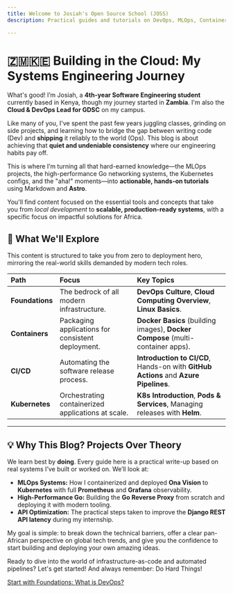 ```yaml
---
title: Welcome to Josiah's Open Source School (JOSS)
description: Practical guides and tutorials on DevOps, MLOps, Containers, and CI/CD from a 4th-year Software Engineering student with roots in Zambia and based in Kenya.I do this entirely for the love of the game.

---
```


# 🇿🇲🇰🇪 Building in the Cloud: My Systems Engineering Journey

What's good! I’m Josiah, a **4th-year Software Engineering student** currently based in Kenya, though my journey started in **Zambia**. I'm also the **Cloud & DevOps Lead for GDSC** on my campus.

Like many of you, I've spent the past few years juggling classes, grinding on side projects, and learning how to bridge the gap between writing code (Dev) and **shipping** it reliably to the world (Ops). This blog is about achieving that **quiet and undeniable consistency** where our engineering habits pay off.

This is where I’m turning all that hard-earned knowledge—the MLOps projects, the high-performance Go networking systems, the Kubernetes configs, and the "aha!" moments—into **actionable, hands-on tutorials** using Markdown and **Astro**.

You'll find content focused on the essential tools and concepts that take you from *local development* to **scalable, production-ready systems**, with a specific focus on impactful solutions for Africa.

## 🚀 What We'll Explore

This content is structured to take you from zero to deployment hero, mirroring the real-world skills demanded by modern tech roles.

| Path | Focus | Key Topics |
| :--- | :--- | :--- |
| **Foundations** | The bedrock of all modern infrastructure. | **DevOps Culture**, **Cloud Computing Overview**, **Linux Basics**. |
| **Containers** | Packaging applications for consistent deployment. | **Docker Basics** (building images), **Docker Compose** (multi-container apps). |
| **CI/CD** | Automating the software release process. | **Introduction to CI/CD**, Hands-on with **GitHub Actions** and **Azure Pipelines**. |
| **Kubernetes** | Orchestrating containerized applications at scale. | **K8s Introduction**, **Pods & Services**, Managing releases with **Helm**. |

---

## 💡 Why This Blog? Projects Over Theory

We learn best by **doing**. Every guide here is a practical write-up based on real systems I’ve built or worked on. We’ll look at:

* **MLOps Systems:** How I containerized and deployed **Ona Vision** to **Kubernetes** with full **Prometheus** and **Grafana** observability.
* **High-Performance Go:** Building the **Go Reverse Proxy** from scratch and deploying it with modern tooling.
* **API Optimization:** The practical steps taken to improve the **Django REST API latency** during my internship.

My goal is simple: to break down the technical barriers, offer a clear pan-African perspective on global tech trends, and give you the confidence to start building and deploying your own amazing ideas.

Ready to dive into the world of infrastructure-as-code and automated pipelines? Let's get started! And always remember: Do Hard Things!

[Start with Foundations: What is DevOps?](/foundations/what-is-devops)
